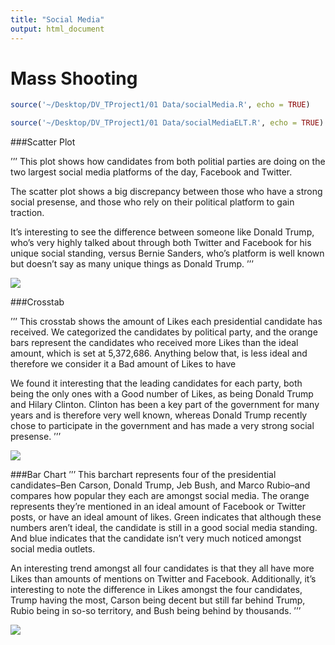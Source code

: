 ```yaml
---
title: "Social Media"
output: html_document
---
```

Mass Shooting
=============

```r
source('~/Desktop/DV_TProject1/01 Data/socialMedia.R', echo = TRUE)
```

```r
source('~/Desktop/DV_TProject1/01 Data/socialMediaELT.R', echo = TRUE)
```

###Scatter Plot

'''
This plot shows how candidates from both politial parties are doing on the two largest social media platforms of the day, Facebook and Twitter. 

The scatter plot shows a big discrepancy between those who have a strong social presense, and those who rely on their political platform to gain traction.

It's interesting to see the difference between someone like Donald Trump, who's very highly talked about through both Twitter and Facebook for his unique social standing, versus Bernie Sanders, who's platform is well known but doesn't say as many unique things as Donald Trump.
'''

![](./Scatter Plot.jpg)


###Crosstab

'''
This crosstab shows the amount of Likes each presidential candidate has received. We categorized the candidates by political party, and the orange bars represent the candidates who received more Likes than the ideal amount, which is set at 5,372,686. Anything below that, is less ideal and therefore we consider it a Bad amount of Likes to have

We found it interesting that the leading candidates for each party, both being the only ones with a Good number of Likes, as being Donald Trump and Hilary Clinton. Clinton has been a key part of the government for many years and is therefore very well known, whereas Donald Trump recently chose to participate in the government and has made a very strong social presense.
'''

![](./Cross Tab.jpg)

###Bar Chart
'''
This barchart represents four of the presidential candidates--Ben Carson, Donald Trump, Jeb Bush, and Marco Rubio--and compares how popular they each are amongst social media. The orange represents they're mentioned in an ideal amount of Facebook or Twitter posts, or have an ideal amount of likes. Green indicates that although these numbers aren't ideal, the candidate is still in a good social media standing. And blue indicates that the candidate isn't very much noticed amongst social media outlets.

An interesting trend amongst all four candidates is that they all have more Likes than amounts of mentions on Twitter and Facebook. Additionally, it's interesting to note the difference in Likes amongst the four candidates, Trump having the most, Carson being decent but still far behind Trump, Rubio being in so-so territory, and Bush being behind by thousands.
'''

![](./Bar Chart.jpg)


